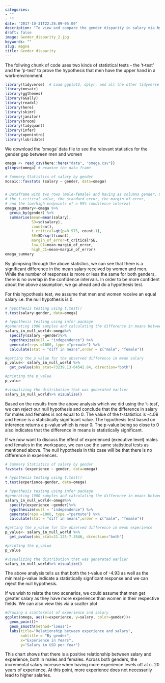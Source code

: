 ```yaml
---
categories:
- ""
- ""
date: "2017-10-31T22:26:09-05:00"
description: "To view and compare the gender disparity in salary via hypothesis testing"
draft: false
image: Gender_disparity_2.jpg
keywords: ""
slug: magna
title: Gender disparity
---
```


The follwing chunk of code uses two kinds of statistical tests - the 't-test' and the 'p-test' to prove the hypothesis that men have the upper hand in a work-environment. 


```r
library(tidyverse)  # Load ggplot2, dplyr, and all the other tidyverse packages
library(mosaic)
library(ggthemes)
library(GGally)
library(readxl)
library(here)
library(skimr)
library(janitor)
library(broom)
library(tidyquant)
library(infer)
library(openintro)
library(lubridate)
```

We download the 'omega' data file to see the relevant statistics for the gender gap between men and women

```r
omega <- read_csv(here::here("data", "omega.csv"))
glimpse(omega) # examine the data frame
```
```r
# Summary Statistics of salary by gender
mosaic::favstats (salary ~ gender, data=omega)


# Dataframe with two rows (male-female) and having as columns gender, mean, SD, sample size, 
# the t-critical value, the standard error, the margin of error, 
# and the low/high endpoints of a 95% condifence interval
omega_summary<-omega %>% 
  group_by(gender) %>% 
  summarise(mean=mean(salary),
            SD=sd(salary),
            count=n(),
            t_critical=qt(p=0.975, count-1),
            SE=SD/sqrt(count),
            margin_of_error=t_critical*SE,
            low_CI=mean-margin_of_error,
            high_CI=mean+margin_of_error)
omega_summary

```
By glimpsing through the above statistics, we can see that there is a significant difference in the mean salary received by women and men. While the number of responses is more or less the same for both genders, there is no overlap in the confidence intervals. 
In order to be more confident about the above assumption, we go ahead and do a hypothesis test.

For this hypothesis test, we assume that men and women receive an equal salary i.e. the null hypothesis is 0.

```r
# hypothesis testing using t.test() 
t.test(salary~gender, data=omega)

# hypothesis testing using infer package
#generating 1000 samples and calculating the difference in means between male and female salaries
salary_in_null_world<-omega%>% 
  specify(salary ~gender)%>%
  hypothesize(null = "independence") %>%
  generate(reps =1000, type ="permute") %>% 
  calculate(stat = "diff in means",order = c("male", "female")) 

#getting the p_value for the observed difference in mean salary 
p_value<- salary_in_null_world %>% 
  get_pvalue(obs_stat=73239.13-64542.84, direction="both")

#printing the p_value
p_value

#visualizing the distribution that was generated earlier 
salary_in_null_world%>% visualize()

```
Based on the results from the above analysis which we did using the 't-test', we can *reject* our null hypothesis and conclude that the difference in salary for males and females is not equal to 0. The value of the t-statistics is -4.09 and hence is a statistically significant value. 
The hypothesis test based on inference returns a p-value which is near 0. The p-value being so close to 0 also indicates that the difference in means is statistically significant.

If we now want to discuss the effect of experienced (executive level) males and females in the workspace, we can use the same statistical tests as mentioned above. The null hypothesis in this case will be that there is no difference in experiences.

```r
# Summary Statistics of salary by gender
favstats (experience ~ gender, data=omega)

# hypothesis testing using t.test() 
t.test(experience~gender, data=omega)

# hypothesis testing using infer package
#generating 1000 samples and calculating the difference in means between male and female experience
salary_in_null_world<-omega%>% 
  specify(experience ~gender)%>%
  hypothesize(null = "independence") %>%
  generate(reps =1000, type ="permute") %>% 
  calculate(stat = "diff in means",order = c("male", "female")) 

#getting the p_value for the observed difference in mean experience
p_value<- salary_in_null_world %>% 
  get_pvalue(obs_stat=21.125-7.3846, direction="both")

#printing the p_value
p_value

#visualizing the distribution that was generated earlier 
salary_in_null_world%>% visualize()

```
The above analysis tells us that both the t-value of -4.93 as well as the minimal p-value indicate a statistically signficant response and we can reject the null hypothesis.
 
If we wish to relate the two scenarios, we could assume that men get greater salary as they have more experience than women in their respective fields. We can also view this via a scatter plot

```r

#drawing a scatterplot of experience and salary
ggplot(omega, aes(x=experience, y=salary, color=gender))+
  geom_point()+
  geom_smooth(method="loess")+
  labs(title="Relationship between experience and salary",
       subtitle = "By gender",
       x="Experience in Years",
       y="Salary in USD per Year")


```

This chart shows that there is a positive relationship between salary and experience, both in males and females. Across both genders, the incremental salary increase when having more experience levels off at c. 20 years of experience. At this point, more experience does not necessarily lead to higher salaries. 